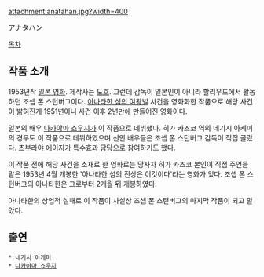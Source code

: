 attachment:anatahan.jpg?width=400

アナタハン

[[목차]]

== 작품 소개 ==
1953년작 [[일본 영화]]. 제작사는 [[도호]]. 그런데 감독이 일본인이 아니라 할리우드에서 활동하던 조셉 폰 스턴버그이다. [[아나타한 섬의 여왕벌]] 사건을 영화화한 작품으로 해당 사건이 밝혀진게 1951년이니 사건 이후 2년만에 만들어진 영화이다. 

일본의 배우 [[나카야마 쇼우지]]가 이 작품으로 데뷔했다. 히가 카즈코 역의 네기시 아케미의 경우도 이 작품으로 데뷔하였으며 신인 배우들은 조셉 폰 스턴버그 감독이 직접 골랐다. [[츠부라야 에이지]]가 특수효과 담당으로 참여하기도 했다.

이 작품 전에 해당 사건을 소재로 한 영화로는 당사자 히가 카즈코 본인이 직접 주연을 맡은 1953년 4월 개봉한 '아나타한 섬의 진상은 이것이다'라는 영화가 있다. 조셉 폰 스턴버그의 아나타한은 그로부터 2개월 뒤 개봉하였다.

아나타한의 상업적 실패로 이 작품이 사실상 조셉 폰 스턴버그의 마지막 작품이 되고 말았다.

== 출연 ==
 * 네기시 아케미
 * [[나카야마 쇼우지]]
